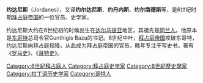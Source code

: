 {{expand|time=2014-06-20T13:31:50+00:00}}
{{unreferenced|time=2014-06-20T13:31:50+00:00}}
'''约达尼斯'''（Jordanes），又译'''约尔达尼斯'''、'''约丹内斯'''、'''约尔南德斯'''等，是6世纪时期[[拜占庭帝国|拜占庭帝国]]的一位官员、史学家。

约达尼斯大约在6世纪初的时候出生在[[达尔马提亚|达尔马提亚]]地区，其祖先是[[阿兰人|阿兰人]]。他原本是[[东哥特|东哥特]]总司令官Gunthigis Baza的书记。6世纪中叶，[[拜占庭帝国|拜占庭帝国]]攻破东哥特，约达尼斯向拜占庭投降，从此成为拜占庭帝国的官员。晚年专注于写史书。著有《[[罗马史_(约达尼斯)|罗马史]]》、《[[哥特史|哥特史]]》。

{{Authority control}}
{{拜占庭帝国史家}}
[[Category:6世紀拜占庭人|Category:6世紀拜占庭人]]
[[Category:拜占庭史学家|Category:拜占庭史学家]]
[[Category:6世紀歷史學家|Category:6世紀歷史學家]]
[[Category:拉丁语历史学家|Category:拉丁语历史学家]]
[[Category:哥特人|Category:哥特人]]